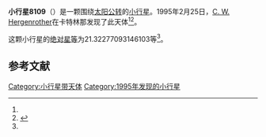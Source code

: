 {{Infobox planet
| bgcolour = #FFFFC0
| name = 8109
| symbol = 
| image = 
| caption = 
| discovery = yes
| discovery_ref = 
| discoverer = [[C._W._Hergenrother|C. W. Hergenrother]]
| discovery_site = [[卡特林那|卡特林那]] 
| discovered = 1995年2月25日
| designations = yes
| mp_name = 
| named_after = 
| alt_names = 
| mp_category = [[主带小行星|主带小行星]]
| orbit_ref = <ref name="a">[http://ssd.jpl.nasa.gov/sbdb.cgi?sstr=8109 8109] {{Wayback|url=http://ssd.jpl.nasa.gov/sbdb.cgi?sstr=8109 |date=20210815105404 }}，小行星數據庫瀏覽器（JPL Small-Body Database Browser）－[[美国国家航空航天局|美国国家航空航天局]]喷气推进实验室</ref>
| epoch = 2456400.5 (2013年4月18日更新)
| aphelion = {{convert|2.762765312138324|AU|km|3|abbr=on|lk=out}}
| perihelion = {{convert|1.879218322193573|AU|km|3|abbr=on}}
| semimajor = {{convert|2.320991817165948|AU|km|3|abbr=on}}
| eccentricity = 0.190338239
| period = 1291.542913 [[日|日]]<br />3.54[[儒略年|儒略年]]
| avg_speed = 
| inclination = 24.70487531498096
| asc_node = 114.0116000527205
| mean_anomaly = 
| arg_peri = 21.32277093146103
| satellites = 
| physical_characteristics = yes
| dimensions = 
| mass = 
| density = 
| surface_grav = 
| escape_velocity = 
| sidereal_day = 
| axial_tilt = 
| pole_ecliptic_lat = 
| pole_ecliptic_lon = 
| albedo = 
| temperatures= 
| temp_name1 = 
| mean_temp_1 = 
| max_temp_1 = 
| temp_name2 = 
| max_temp_2 = 
| spectral_type = 
| abs_magnitude = 21.32277093146103
}}

'''小行星8109'''（{{lang-en|8109}}）是一颗围绕[[太阳|太阳]][[公转|公转]]的[[小行星|小行星]]。1995年2月25日，[[C._W._Hergenrother|C. W. Hergenrother]]在卡特林那发现了此天体<ref name="a" /><ref>{{cite news|title=小行星列表|url=http://cfa-www.harvard.edu/iau/lists/NumberedMPs.txt|accessdate=2013-07-08|newspaper=哈佛大学|archive-date=2008-05-17|archive-url=https://web.archive.org/web/20080517010638/http://cfa-www.harvard.edu/iau/lists/NumberedMPs.txt|dead-url=no}}</ref>。

这颗小行星的[[绝对星等|绝对星等]]为21.32277093146103等<ref name="a" />。

==参考文献==
{{reflist}}
{{Minor Planet Number|[[小行星8108|小行星8108]]|[[小行星8110|小行星8110]]}}

{{小天体}}

[[Category:小行星带天体|Category:小行星带天体]]
[[Category:1995年发现的小行星|Category:1995年发现的小行星]]

{{asteroid-stub}}